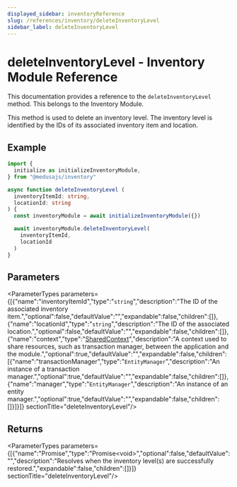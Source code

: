 ```yaml
---
displayed_sidebar: inventoryReference
slug: /references/inventory/deleteInventoryLevel
sidebar_label: deleteInventoryLevel
---
```



# deleteInventoryLevel - Inventory Module Reference

This documentation provides a reference to the `deleteInventoryLevel` method. This belongs to the Inventory Module.

This method is used to delete an inventory level. The inventory level is identified by the IDs of its associated inventory item and location.

## Example

```ts
import { 
  initialize as initializeInventoryModule,
} from "@medusajs/inventory"

async function deleteInventoryLevel (
  inventoryItemId: string,
  locationId: string
) {
  const inventoryModule = await initializeInventoryModule({})

  await inventoryModule.deleteInventoryLevel(
    inventoryItemId,
    locationId
  )
}
```

## Parameters

<ParameterTypes parameters={[{"name":"inventoryItemId","type":"`string`","description":"The ID of the associated inventory item.","optional":false,"defaultValue":"","expandable":false,"children":[]},{"name":"locationId","type":"`string`","description":"The ID of the associated location.","optional":false,"defaultValue":"","expandable":false,"children":[]},{"name":"context","type":"[SharedContext](../../interfaces/inventory.SharedContext.mdx)","description":"A context used to share resources, such as transaction manager, between the application and the module.","optional":true,"defaultValue":"","expandable":false,"children":[{"name":"transactionManager","type":"`EntityManager`","description":"An instance of a transaction manager.","optional":true,"defaultValue":"","expandable":false,"children":[]},{"name":"manager","type":"`EntityManager`","description":"An instance of an entity manager.","optional":true,"defaultValue":"","expandable":false,"children":[]}]}]}  sectionTitle="deleteInventoryLevel"/>

## Returns

<ParameterTypes parameters={[{"name":"Promise","type":"Promise&#60;void&#62;","optional":false,"defaultValue":"","description":"Resolves when the inventory level(s) are successfully restored.","expandable":false,"children":[]}]}  sectionTitle="deleteInventoryLevel"/>
